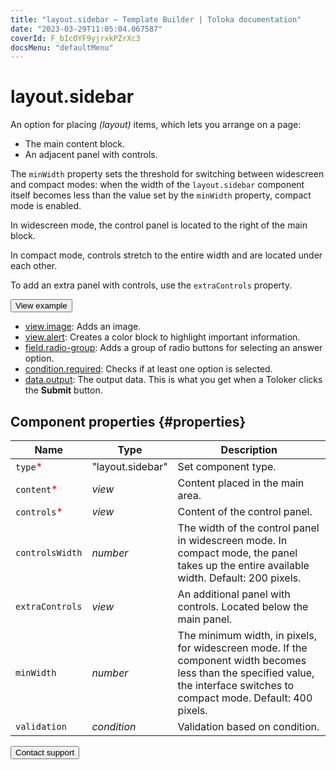 ```yaml
---
title: "layout.sidebar — Template Builder | Toloka documentation"
date: "2023-03-29T11:05:04.067587"
coverId: F_bIcOYF9yjrxkPZrXc3
docsMenu: "defaultMenu"
---
```


# layout.sidebar

An option for placing _(layout)_ items, which lets you arrange on a page:

- The main content block.
- An adjacent panel with controls.

The `minWidth` property sets the threshold for switching between widescreen and compact modes: when the width of the `layout.sidebar` component itself becomes less than the value set by the `minWidth` property, compact mode is enabled.

In widescreen mode, the control panel is located to the right of the main block.

In compact mode, controls stretch to the entire width and are located under each other.

To add an extra panel with controls, use the `extraControls` property.

<Button themeColor="light" view="default" size="l" type="link" url="https://ya.cc/t/8DLgvKE644n8C6">View example</Button>

<Cut title="Components used in the example">

- [view.image](/docs/template-builder/reference/view.image): Adds an image.
- [view.alert](/docs/template-builder/reference/view.alert): Creates a color block to highlight important information.
- [field.radio-group](/docs/template-builder/reference/field.radio-group): Adds a group of radio buttons for selecting an answer option.
- [condition.required](/docs/template-builder/reference/condition.required): Checks if at least one option is selected.
- [data.output](/docs/template-builder/operations/work-with-data): The output data. This is what you get when a Toloker clicks the **Submit** button.

</Cut>

## Component properties {#properties}

**Name** | **Type** | **Description**
----- | ----- | -----
`type`<span style="color: red">\*</span> | "layout.sidebar" | Set component type.
`content`<span style="color: red">\*</span> | _view_ | Content placed in the main area.
`controls`<span style="color: red">\*</span> | _view_ | Content of the control panel.
`controlsWidth` | _number_ | The width of the control panel in widescreen mode. In compact mode, the panel takes up the entire available width. Default: 200 pixels.
`extraControls` | _view_ | An additional panel with controls. Located below the main panel.
`minWidth` | _number_ | The minimum width, in pixels, for widescreen mode. If the component width becomes less than the specified value, the interface switches to compact mode. Default: 400 pixels.
`validation` | _condition_ | Validation based on condition.

<Button themeColor="light" view="default" size="l" type="link" url="/docs/guide/troubleshooting/support?form-source=template-builder-reference-layout-sidebar">Contact support</Button>